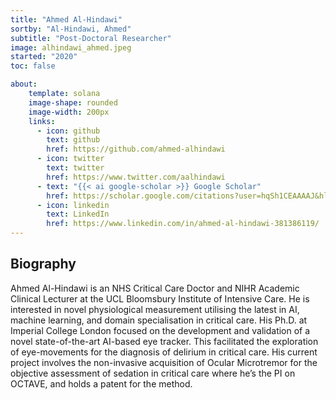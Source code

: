```yaml
---
title: "Ahmed Al-Hindawi"
sortby: "Al-Hindawi, Ahmed"
subtitle: "Post-Doctoral Researcher"
image: alhindawi_ahmed.jpeg
started: "2020"
toc: false

about:
    template: solana
    image-shape: rounded
    image-width: 200px
    links:
      - icon: github
        text: github
        href: https://github.com/ahmed-alhindawi
      - icon: twitter
        text: twitter
        href: https://www.twitter.com/aalhindawi
      - text: "{{< ai google-scholar >}} Google Scholar"
        href: https://scholar.google.com/citations?user=hqSh1CEAAAAJ&hl=en
      - icon: linkedin
        text: LinkedIn
        href: https://www.linkedin.com/in/ahmed-al-hindawi-381386119/
---
```



## Biography
Ahmed Al-Hindawi is an NHS Critical Care Doctor and NIHR Academic Clinical Lecturer at the UCL Bloomsbury Institute of Intensive Care. He is interested in novel physiological measurement utilising the latest in AI, machine learning, and domain specialisation in critical care. His Ph.D. at Imperial College London focused on the development and validation of a novel state-of-the-art AI-based eye tracker. This facilitated the exploration of eye-movements for the diagnosis of delirium in critical care.
His current project involves the non-invasive acquisition of Ocular Microtremor for the objective assessment of sedation in critical care where he's the PI on OCTAVE, and holds a patent for the method.
